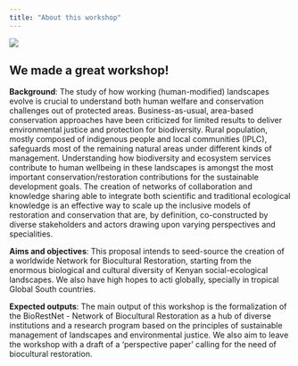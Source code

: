 ```yaml
---
title: "About this workshop"
---
```


![](figs/foto.jpeg)


## We made a great workshop!

**Background**: The study of how working (human-modified) landscapes evolve is crucial to understand both human welfare and conservation challenges out of protected areas. Business-as-usual, area-based conservation approaches have been criticized for limited results to deliver environmental justice and protection for biodiversity. Rural population, mostly composed of indigenous people and local communities (IPLC), safeguards most of the remaining natural areas under different kinds of management. Understanding how biodiversity and ecosystem services contribute to human wellbeing in these landscapes is amongst the most important conservation/restoration contributions for the sustainable development goals. The creation of networks of collaboration and knowledge sharing able to integrate both scientific and traditional ecological knowledge is an effective way to scale up the inclusive models of restoration and conservation that are, by definition, co-constructed by diverse stakeholders and actors drawing upon varying perspectives and specialities.

**Aims and objectives**: This proposal intends to seed-source the creation of a worldwide Network for Biocultural Restoration, starting from the enormous biological and cultural diversity of Kenyan social-ecological landscapes. We also have high hopes to acti globally, specially in tropical Global South countries.

**Expected outputs**: The main output of this workshop is the formalization of the BioRestNet - Network of Biocultural Restoration as a hub of diverse institutions and a research program based on the principles of sustainable management of landscapes and environmental justice.  We also aim to leave the workshop with a draft of a 'perspective paper' calling for the need of biocultural restoration.
